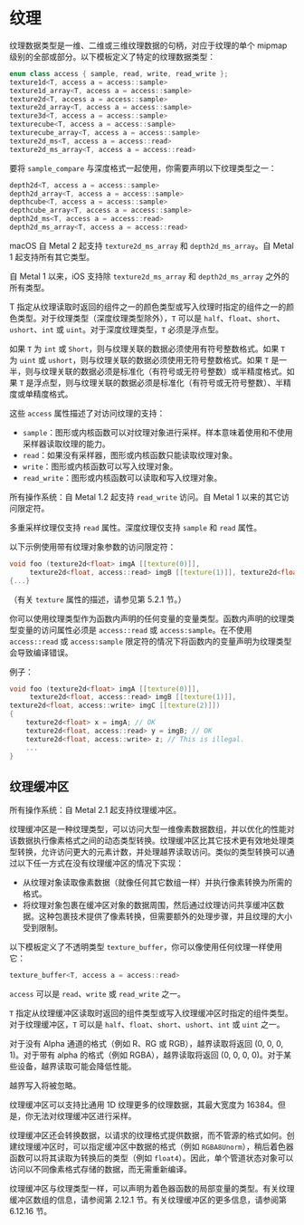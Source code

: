 # 纹理

<OrigninalPDF title="2.9 Textures" />

纹理数据类型是一维、二维或三维纹理数据的句柄，对应于纹理的单个 mipmap 级别的全部或部分。以下模板定义了特定的纹理数据类型：

```cpp
enum class access { sample, read, write, read_write };
texture1d<T, access a = access::sample>
texture1d_array<T, access a = access::sample>
texture2d<T, access a = access::sample>
texture2d_array<T, access a = access::sample>
texture3d<T, access a = access::sample>
texturecube<T, access a = access::sample>
texturecube_array<T, access a = access::sample>
texture2d_ms<T, access a = access::read>
texture2d_ms_array<T, access a = access::read>
```

要将 `sample_compare` 与深度格式一起使用，你需要声明以下纹理类型之一：

```cpp
depth2d<T, access a = access::sample>
depth2d_array<T, access a = access::sample>
depthcube<T, access a = access::sample>
depthcube_array<T, access a = access::sample>
depth2d_ms<T, access a = access::read>
depth2d_ms_array<T, access a = access::read>
```

macOS 自 Metal 2 起支持 `texture2d_ms_array` 和 `depth2d_ms_array`。自 Metal 1 起支持所有其它类型。

自 Metal 1 以来，iOS 支持除 `texture2d_ms_array` 和 `depth2d_ms_array` 之外的所有类型。

T 指定从纹理读取时返回的组件之一的颜色类型或写入纹理时指定的组件之一的颜色类型。对于纹理类型（深度纹理类型除外），`T` 可以是 `half`、`float`、`short`、`ushort`、`int` 或 `uint`。对于深度纹理类型，`T` 必须是浮点型。

如果 `T` 为 `int` 或 `Short`，则与纹理关联的数据必须使用有符号整数格式。如果 `T` 为 `uint` 或 `ushort`，则与纹理关联的数据必须使用无符号整数格式。如果 `T` 是一半，则与纹理关联的数据必须是标准化（有符号或无符号整数）或半精度格式。如果 `T` 是浮点型，则与纹理关联的数据必须是标准化（有符号或无符号整数）、半精度或单精度格式。

这些 `access` 属性描述了对访问纹理的支持：

- `sample`：图形或内核函数可以对纹理对象进行采样。样本意味着使用和不使用采样器读取纹理的能力。
- `read`：如果没有采样器，图形或内核函数只能读取纹理对象。
- `write`：图形或内核函数可以写入纹理对象。
- `read_write`：图形或内核函数可以读取和写入纹理对象。

所有操作系统：自 Metal 1.2 起支持 `read_write` 访问。自 Metal 1 以来的其它访问限定符。

多重采样纹理仅支持 `read` 属性。深度纹理仅支持 `sample` 和 `read` 属性。

以下示例使用带有纹理对象参数的访问限定符：

```cpp
void foo (texture2d<float> imgA [[texture(0)]],
     texture2d<float, access::read> imgB [[texture(1)]], texture2d<float, access::write> imgC [[texture(2)]])
{...}
```

（有关 `texture` 属性的描述，请参见第 5.2.1 节。）

你可以使用纹理类型作为函数内声明的任何变量的变量类型。函数内声明的纹理类型变量的访问属性必须是 `access::read` 或 `access:sample`。在不使用 `access::read` 或 `access:sample` 限定符的情况下将函数内的变量声明为纹理类型会导致编译错误。

例子：

```cpp
void foo (texture2d<float> imgA [[texture(0)]],
     texture2d<float, access::read> imgB [[texture(1)]],
texture2d<float, access::write> imgC [[texture(2)]])
{
    texture2d<float> x = imgA; // OK
    texture2d<float, access::read> y = imgB; // OK
    texture2d<float, access::write> z; // This is illegal.
    ...
}
```

## 纹理缓冲区

所有操作系统：自 Metal 2.1 起支持纹理缓冲区。

纹理缓冲区是一种纹理类型，可以访问大型一维像素数据数组，并以优化的性能对该数据执行像素格式之间的动态类型转换。纹理缓冲区比其它技术更有效地处理类型转换，允许访问更大的元素计数，并处理越界读取访问。类似的类型转换可以通过以下任一方式在没有纹理缓冲区的情况下实现：

- 从纹理对象读取像素数据（就像任何其它数组一样）并执行像素转换为所需的格式。
- 将纹理对象包裹在缓冲区对象的数据周围，然后通过纹理访问共享缓冲区数据。这种包裹技术提供了像素转换，但需要额外的处理步骤，并且纹理的大小受到限制。

以下模板定义了不透明类型 `texture_buffer`，你可以像使用任何纹理一样使用它：

```cpp
texture_buffer<T, access a = access::read>
```

`access` 可以是 `read`、`write` 或 `read_write` 之一。

`T` 指定从纹理缓冲区读取时返回的组件类型或写入纹理缓冲区时指定的组件类型。对于纹理缓冲区，`T` 可以是 `half`、`float`、`short`、`ushort`、`int` 或 `uint` 之一。

对于没有 Alpha 通道的格式（例如 R、RG 或 RGB），越界读取将返回 (0, 0, 0, 1)。对于带有 alpha 的格式（例如 RGBA），越界读取将返回 (0, 0, 0, 0)。对于某些设备，越界读取可能会降低性能。

越界写入将被忽略。

纹理缓冲区可以支持比通用 1D 纹理更多的纹理数据，其最大宽度为 16384。但是，你无法对纹理缓冲区进行采样。

纹理缓冲区还会转换数据，以请求的纹理格式提供数据，而不管源的格式如何。创建纹理缓冲区时，可以指定缓冲区中数据的格式（例如 `RGBA8Unorm`），稍后着色器函数可以将其读取为转换后的类型（例如 `float4`）。因此，单个管道状态对象可以访问以不同像素格式存储的数据，而无需重新编译。

纹理缓冲区与纹理类型一样，可以声明为着色器函数的局部变量的类型。有关纹理缓冲区数组的信息，请参阅第 2.12.1 节。有关纹理缓冲区的更多信息，请参阅第 6.12.16 节。
